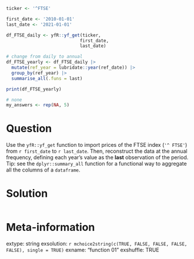 ```r
ticker <- '^FTSE'

first_date <- '2010-01-01'
last_date <- '2021-01-01'

df_FTSE_daily <- yfR::yf_get(ticker,
                            first_date,
                            last_date)

# change from daily to annual
df_FTSE_yearly <- df_FTSE_daily |>
  mutate(ref_year = lubridate::year(ref_date)) |>
  group_by(ref_year) |>
  summarise_all(.funs = last)

print(df_FTSE_yearly)
```

```r
# none
my_answers <- rep(NA, 5)
```

Question
========

Use the `yfR::yf_get` function to import prices of the FTSE index (`'^ FTSE'`) from `r first_date` to `r last_date`. Then, reconstruct the data at the annual frequency, defining each year's value as the **last** observation of the period. Tip: see the `dplyr::summary_all` function for a functional way to aggregate all the columns of a `dataframe`.


Solution
================

```r
```


Meta-information
================
extype: string
exsolution: `r mchoice2string(c(TRUE, FALSE, FALSE, FALSE, FALSE), single = TRUE)`
exname: "function 01"
exshuffle: TRUE

